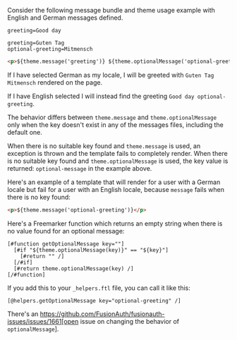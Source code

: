 
Consider the following message bundle and theme usage example with English and German messages defined.

```properties title="English"
greeting=Good day
```

```properties title="German"
greeting=Guten Tag
optional-greeting=Mitmensch
```

```html title="Template"
<p>${theme.message('greeting')} ${theme.optionalMessage('optional-greeting')}</p>
```

If I have selected German as my locale, I will be greeted with `Guten Tag Mitmensch` rendered on the page. 

If I have English selected I will instead find the greeting `Good day optional-greeting`.

The behavior differs between `theme.message` and `theme.optionalMessage` only when the key doesn't exist in any of the messages files, including the default one. 

When there is no suitable key found and `theme.message` is used, an exception is thrown and the template fails to completely render. When there is no suitable key found and `theme.optionalMessage` is used, the key value is returned: `optional-message` in the example above.

Here's an example of a template that will render for a user with a German locale but fail for a user with an English locale, because `message` fails when there is no key found:

```html title="Template Which Will Fail For Users With an English Locale"
<p>${theme.message('optional-greeting')}</p>
```

Here's a Freemarker function which returns an empty string when there is no value found for an optional message:

```plaintext title="Freemarker Function to Return the Empty String When No Value is Found"
[#function getOptionalMessage key=""]
  [#if "${theme.optionalMessage(key)}" == "${key}"]
    [#return "" /]
  [/#if]
  [#return theme.optionalMessage(key) /]
[/#function]
```

If you add this to your `_helpers.ftl` file, you can call it like this:

```plaintext title="Calling getOptionalMessage"
[@helpers.getOptionalMessage key="optional-greeting" /]
```

There's an https://github.com/FusionAuth/fusionauth-issues/issues/1661[open issue on changing the behavior of `optionalMessage`].
